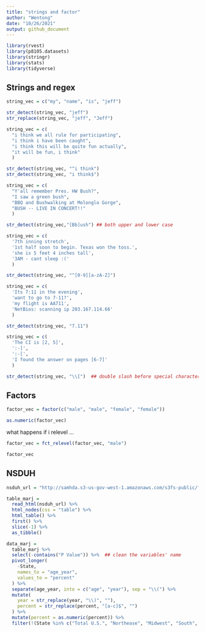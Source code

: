```yaml
---
title: "strings and factor"
author: "Wentong"
date: "10/26/2021"
output: github_document
---
```


```r
library(rvest)
library(p8105.datasets)
library(stringr)
library(stats)
library(tidyverse)
```

## Strings and regex
```r
string_vec = c("my", "name", "is", "jeff")

str_detect(string_vec, "jeff")
str_replace(string_vec, "jeff", "Jeff")
```

```r
string_vec = c(
  "i think we all rule for participating",
  "i think i have been caught",
  "i think this will be quite fun actually",
  "it will be fun, i think"
  )

str_detect(string_vec, "^i think")
str_detect(string_vec, "i think$")
```

```r
string_vec = c(
  "Y'all remember Pres. HW Bush?",
  "I saw a green bush",
  "BBQ and Bushwalking at Molonglo Gorge",
  "BUSH -- LIVE IN CONCERT!!"
  )

str_detect(string_vec,"[Bb]ush") ## both upper and lower case
```

```r
string_vec = c(
  '7th inning stretch',
  '1st half soon to begin. Texas won the toss.',
  'she is 5 feet 4 inches tall',
  '3AM - cant sleep :('
  )

str_detect(string_vec, "^[0-9][a-zA-Z]")
```

```r
string_vec = c(
  'Its 7:11 in the evening',
  'want to go to 7-11?',
  'my flight is AA711',
  'NetBios: scanning ip 203.167.114.66'
  )

str_detect(string_vec, "7.11")
```

```r
string_vec = c(
  'The CI is [2, 5]',
  ':-]',
  ':-[',
  'I found the answer on pages [6-7]'
  )

str_detect(string_vec, "\\[")  ## double slash before special character
```

## Factors

```r
factor_vec = factor(c("male", "male", "female", "female"))

as.numeric(factor_vec)
```

what happens if i relevel ...

```r
factor_vec = fct_relevel(factor_vec, "male")

factor_vec

```

## NSDUH

```r
nsduh_url = "http://samhda.s3-us-gov-west-1.amazonaws.com/s3fs-public/field-uploads/2k15StateFiles/NSDUHsaeShortTermCHG2015.htm"

table_marj = 
  read_html(nsduh_url) %>% 
  html_nodes(css = "table") %>% 
  html_table() %>% 
  first() %>%
  slice(-1) %>% 
  as_tibble()
```


```r
data_marj = 
  table_marj %>% 
  select(-contains("P Value")) %>%  ## clean the variables' name
  pivot_longer(
    -State,
    names_to = "age_year",
    values_to = "percent"
  ) %>% 
  separate(age_year, into = c("age", "year"), sep = "\\(") %>% 
  mutate(
    year = str_replace(year, "\\)", ""),
    percent = str_replace(percent, "[a-c]$", "")
  ) %>% 
  mutate(percent = as.numeric(percent)) %>% 
  filter(!(State %in% c("Total U.S.", "Northease", "Midwest", "South", "West")))
```





